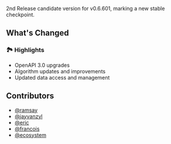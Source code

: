 2nd Release candidate version for v0.6.601, marking a new stable checkpoint.

## What's Changed

### 🏞️ Highlights

- OpenAPI 3.0 upgrades
- Algorithm updates and improvements
- Updated data access and management

## Contributors
- [@ramsay](https://github.com/ramsaylouw)
- [@jayvanzyl](https://github.com/jayvanzyl)
- [@eric](https://github.com/ericnewby)
- [@francois](https://github.com/francois)
- [@ecosystem](https://github.com/ecosystemai)
